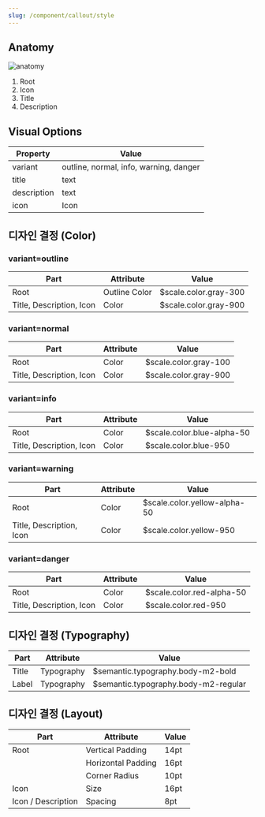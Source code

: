 ```yaml
---
slug: /component/callout/style
---
```


## Anatomy

<Anatomy>![anatomy](./anatomy.png)</Anatomy>

1. Root
2. Icon
3. Title
4. Description

## Visual Options

| Property    | Value                                  |
| ----------- | -------------------------------------- |
| variant     | outline, normal, info, warning, danger |
| title       | text                                   |
| description | text                                   |
| icon        | Icon                                   |

## 디자인 결정 (Color)

### variant=outline

| Part                     | Attribute     | Value                 |
| ------------------------ | ------------- | --------------------- |
| Root                     | Outline Color | $scale.color.gray-300 |
| Title, Description, Icon | Color         | $scale.color.gray-900 |

### variant=normal

| Part                     | Attribute | Value                 |
| ------------------------ | --------- | --------------------- |
| Root                     | Color     | $scale.color.gray-100 |
| Title, Description, Icon | Color     | $scale.color.gray-900 |

### variant=info

| Part                     | Attribute | Value                      |
| ------------------------ | --------- | -------------------------- |
| Root                     | Color     | $scale.color.blue-alpha-50 |
| Title, Description, Icon | Color     | $scale.color.blue-950      |

### variant=warning

| Part                     | Attribute | Value                        |
| ------------------------ | --------- | ---------------------------- |
| Root                     | Color     | $scale.color.yellow-alpha-50 |
| Title, Description, Icon | Color     | $scale.color.yellow-950      |

### variant=danger

| Part                     | Attribute | Value                     |
| ------------------------ | --------- | ------------------------- |
| Root                     | Color     | $scale.color.red-alpha-50 |
| Title, Description, Icon | Color     | $scale.color.red-950      |

## 디자인 결정 (Typography)

| Part  | Attribute  | Value                                |
| ----- | ---------- | ------------------------------------ |
| Title | Typography | $semantic.typography.body-m2-bold    |
| Label | Typography | $semantic.typography.body-m2-regular |

## 디자인 결정 (Layout)

| Part               | Attribute          | Value |
| ------------------ | ------------------ | ----- |
| Root               | Vertical Padding   | 14pt  |
|                    | Horizontal Padding | 16pt  |
|                    | Corner Radius      | 10pt  |
| Icon               | Size               | 16pt  |
| Icon / Description | Spacing            | 8pt   |
